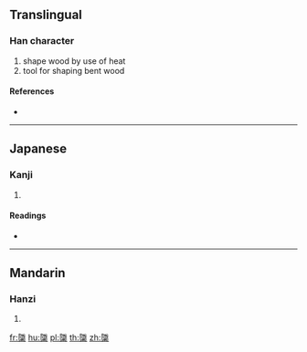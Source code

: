 {{also|檼}}
==Translingual==

===Han character===
{{Han char|rn=75|rad=木|as=17|sn=21|four=|canj=NPD,XNPD}}

# shape wood by use of heat
# tool for shaping bent wood

====References====
* {{Han ref|kx=0562.220|dkj=15892|dj=0951.040|hdz=21319.010|uh=6AFD|ud=27389}}

----

==Japanese==

===Kanji===
{{ja-kanji|grade=|rs=木17}}

# {{defn|lang=ja|sort=木17}}

====Readings====
* {{ja-readings|on=[[いん]] (in), [[おん]] (on)|kun=[[ためぎ]] (tamegi)}}

----

==Mandarin==

===Hanzi===
{{cmn-hanzi|pin=[[yǐn]] ([[yin3]])|wg=yin<sup>3</sup>}}

# {{defn|lang=cmn|sort=木17}}

[[fr:櫽]]
[[hu:櫽]]
[[pl:櫽]]
[[th:櫽]]
[[zh:櫽]]
